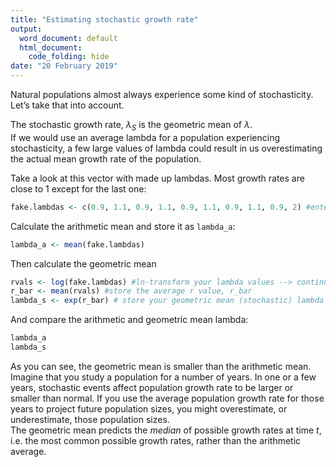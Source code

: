 ---
title: "Estimating stochastic growth rate"
output:
  word_document: default
  html_document:
    code_folding: hide
date: "20 February 2019"
---

Natural populations almost always experience some kind of stochasticity. Let's take that into account.

The stochastic growth rate, $\lambda_S$ is the geometric mean of $\lambda$.  
If we would use an average lambda for a population experiencing stochasticity, a few large values of lambda could result in us overestimating the actual mean growth rate of the population.  
  
Take a look at this vector with made up lambdas. Most growth rates are close to 1 except for the last one:
```{r, eval=FALSE}
fake.lambdas <- c(0.9, 1.1, 0.9, 1.1, 0.9, 1.1, 0.9, 1.1, 0.9, 2) #enter fake lambas in r
```

Calculate the arithmetic mean and store it as `lambda_a`:
```{r, eval=FALSE}
lambda_a <- mean(fake.lambdas)
```

Then calculate the geometric mean
```{r, eval=FALSE}
rvals <- log(fake.lambdas) #ln-transform your lambda values --> continuous r values
r_bar <- mean(rvals) #store the average r value, r_bar
lambda_s <- exp(r_bar) # store your geometric mean (stochastic) lambda
```
  
And compare the arithmetic and geometric mean lambda:
```{r, eval=FALSE}
lambda_a
lambda_s
```
As you can see, the geometric mean is smaller than the arithmetic mean.  
Imagine that you study a population for a number of years. In one or a few years, stochastic events affect population growth rate to be larger or smaller than normal. If you use the average population growth rate for those years to project future population sizes, you might overestimate, or underestimate, those population sizes.   
The geometric mean predicts the *median* of possible growth rates at time *t*, i.e. the most common possible growth rates, rather than the arithmetic average.  
  
